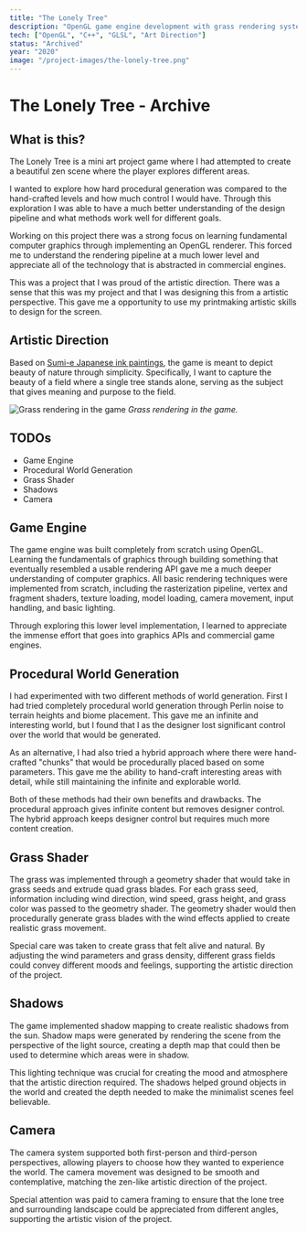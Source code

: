 ```yaml
---
title: "The Lonely Tree"
description: "OpenGL game engine development with grass rendering systems and artistic direction"
tech: ["OpenGL", "C++", "GLSL", "Art Direction"]
status: "Archived"
year: "2020"
image: "/project-images/the-lonely-tree.png"
---
```


# The Lonely Tree - Archive

## What is this?

The Lonely Tree is a mini art project game where I had attempted to create a beautiful zen scene where the player explores different areas.

I wanted to explore how hard procedural generation was compared to the hand-crafted levels and how much control I would have. Through this exploration I was able to have a much better understanding of the design pipeline and what methods work well for different goals.

Working on this project there was a strong focus on learning fundamental computer graphics through implementing an OpenGL renderer. This forced me to understand the rendering pipeline at a much lower level and appreciate all of the technology that is abstracted in commercial engines.

This was a project that I was proud of the artistic direction. There was a sense that this was my project and that I was designing this from a artistic perspective. This gave me a opportunity to use my printmaking artistic skills to design for the screen.

## Artistic Direction

Based on [Sumi-e Japanese ink paintings](https://en.wikipedia.org/wiki/Ink_wash_painting), the game is meant to depict beauty of nature through simplicity. Specifically, I want to capture the beauty of a field where a single tree stands alone, serving as the subject that gives meaning and purpose to the field.

![Grass rendering in the game](/project-images/grass2.png)
*Grass rendering in the game.*

## TODOs

- Game Engine
- Procedural World Generation  
- Grass Shader
- Shadows
- Camera

## Game Engine

The game engine was built completely from scratch using OpenGL. Learning the fundamentals of graphics through building something that eventually resembled a usable rendering API gave me a much deeper understanding of computer graphics. All basic rendering techniques were implemented from scratch, including the rasterization pipeline, vertex and fragment shaders, texture loading, model loading, camera movement, input handling, and basic lighting.

Through exploring this lower level implementation, I learned to appreciate the immense effort that goes into graphics APIs and commercial game engines.

## Procedural World Generation

I had experimented with two different methods of world generation. First I had tried completely procedural world generation through Perlin noise to terrain heights and biome placement. This gave me an infinite and interesting world, but I found that I as the designer lost significant control over the world that would be generated.

As an alternative, I had also tried a hybrid approach where there were hand-crafted "chunks" that would be procedurally placed based on some parameters. This gave me the ability to hand-craft interesting areas with detail, while still maintaining the infinite and explorable world.

Both of these methods had their own benefits and drawbacks. The procedural approach gives infinite content but removes designer control. The hybrid approach keeps designer control but requires much more content creation.

## Grass Shader

The grass was implemented through a geometry shader that would take in grass seeds and extrude quad grass blades. For each grass seed, information including wind direction, wind speed, grass height, and grass color was passed to the geometry shader. The geometry shader would then procedurally generate grass blades with the wind effects applied to create realistic grass movement.

Special care was taken to create grass that felt alive and natural. By adjusting the wind parameters and grass density, different grass fields could convey different moods and feelings, supporting the artistic direction of the project.

## Shadows

The game implemented shadow mapping to create realistic shadows from the sun. Shadow maps were generated by rendering the scene from the perspective of the light source, creating a depth map that could then be used to determine which areas were in shadow.

This lighting technique was crucial for creating the mood and atmosphere that the artistic direction required. The shadows helped ground objects in the world and created the depth needed to make the minimalist scenes feel believable.

## Camera

The camera system supported both first-person and third-person perspectives, allowing players to choose how they wanted to experience the world. The camera movement was designed to be smooth and contemplative, matching the zen-like artistic direction of the project.

Special attention was paid to camera framing to ensure that the lone tree and surrounding landscape could be appreciated from different angles, supporting the artistic vision of the project.
